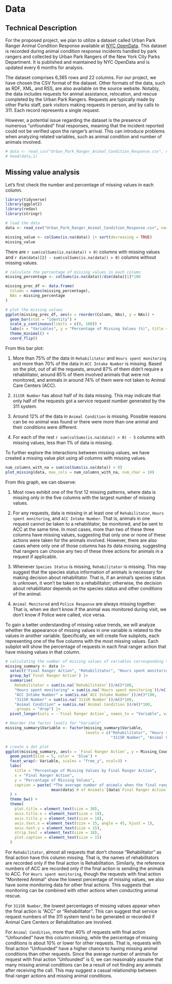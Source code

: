 # Data

## Technical Description
For the proposed project, we plan to utilize a dataset called Urban Park Ranger Animal Condition Response available at [NYC OpenData](https://data.cityofnewyork.us/Environment/Urban-Park-Ranger-Animal-Condition-Response/fuhs-xmg2/about_data). This dataset is recorded during animal condition response incidents handled by park rangers and collected by Urban Park Rangers of the New York City Parks Department. It is published and maintained by NYC OpenData and is updated every 6 months for analysis.

The dataset comprises 6,385 rows and 22 columns. For our project, we have chosen the CSV format of the dataset. Other formats of the data, such as RDF, XML, and RSS, are also available on the source website. Notably, the data includes requests for animal assistance, relocation, and rescue completed by the Urban Park Rangers. Requests are typically made by other Parks staff, park visitors making requests in person, and by calls to 311. Each record represents a single request.

However, a potential issue regarding the dataset is the presence of numerous "unfounded" final responses, meaning that the incident reported could not be verified upon the ranger's arrival. This can introduce problems when analyzing related variables, such as animal condition and number of animals involved. 

```r
# data <- read_csv("Urban_Park_Ranger_Animal_Condition_Response.csv", na=c("","N/A"))
# head(data,1)
```

## Missing value analysis
Let's first check the number and percentage of missing values in each column.
```r
library(tidyverse)
library(ggplot2)
library(redav)
library(stringr)
```

```r
# load the data
data <- read_csv("Urban_Park_Ranger_Animal_Condition_Response.csv", na=c("","N/A"), show_col_types = FALSE)
```

```r
missing_value <- colSums(is.na(data)) |> sort(decreasing = TRUE)
missing_value
```
There are `r sum(colSums(is.na(data)) > 0)` columns with missing values and `r dim(data)[2] - sum(colSums(is.na(data)) > 0)` columns without missing values.
```r
# calculate the percentage of missing values in each column
missing_percentage <- colSums(is.na(data))/dim(data)[1]*100

missing_prec_df <- data.frame(
  Column = names(missing_percentage),
  NAs = missing_percentage
)

# plot the missing values
ggplot(missing_prec_df, aes(x = reorder(Column, NAs), y = NAs)) +
  geom_bar(stat = "identity") +
  scale_y_continuous(limits = c(0, 100)) +
  labs(x = "Variables", y = "Percentage of Missing Values (%)", title = "Percentage of Missing Values by Variable") +
  theme_minimal() +
  coord_flip()
```
From this bar plot:

1. More than 75% of the data in `Rehabilitator` and `Hours spent monitoring` and more than 70% of the data in `ACC Intake Number` is missing. Based on the plot, out of all the requests, around 87% of them didn't require a rehabilitator, around 85% of them involved animals that were not monitored, and animals in around 74% of them were not taken to Animal Care Centers (ACC).

2. `311SR Number` has about half of its data missing. This may indicate that only half of the requests got a service request number generated by the 311 system.

3. Around 12% of the data in `Animal Condition` is missing. Possible reasons can be no animal was found or there were more than one animal and their conditions were different.

4. For each of the rest `r sum(colSums(is.na(data)) > 0) - 5` columns with missing values, less than 1% of data is missing.

To further explore the interactions between missing values, we have created a missing value plot using all columns with missing values.
```r
num_columns_with_na = sum(colSums(is.na(data)) > 0)
plot_missing(data, max_cols = num_columns_with_na, num_char = 10)
```
From this graph, we can observe:

1. Most rows exhibit one of the first 12 missing patterns, where data is missing only in the five columns with the largest number of missing values.

2. For any requests, data is missing in at least one of `Rehabilitator`, `Hours spent monitoring`, and `ACC Intake Number`. That is, animals in one request cannot be taken to a rehabilitator, be monitored, and be sent to ACC at the same time. In most cases, more than two of these three columns have missing values, suggesting that only one or none of these actions were taken for the animals involved. However, there are also cases where only one of those columns has its data missing, suggesting that rangers can choose any two of these three actions for animals in a request if applicable.

3. Whenever `Species Status` is missing, `Rehabilitator` is missing. This may suggest that the species status information of animals is necessary for making decision about rehabilitator. That is, if an animal's species status is unknown, it won't be taken to a rehabilitator; otherwise, the decision about rehabilitator depends on the species status and other conditions of the animal.

4. `Animal Monitored` and `Police Response` are always missing together. That is, when we don't know if the animal was monitored during visit, we don't know if Police were called, vice versa.

To gain a better understanding of missing value trends, we will analyze whether the appearance of missing values in one variable is related to the values in another variable. Specifically, we will create five subplots, each representing one of the five columns with the most missing values. Each subplot will show the percentage of requests in each final ranger action that have missing values in that column.
```r
# calculating the number of missing values of variables corresponding to different final actions
missing_summary <- data |>
  select("Final Ranger Action", "Rehabilitator", "Hours spent monitoring", "ACC Intake Number", "311SR Number", "Animal Condition") |>
  group_by(`Final Ranger Action`) |>
  summarise(
    Rehabilitator = sum(is.na(`Rehabilitator`))/n()*100,
    "Hours spent monitoring" = sum(is.na(`Hours spent monitoring`))/n()*100,
    "ACC Intake Number" = sum(is.na(`ACC Intake Number`))/n()*100,
    "311SR Number" = sum(is.na(`311SR Number`))/n()*100,
    "Animal Condition" = sum(is.na(`Animal Condition`))/n()*100,
    .groups = "drop") |>
  pivot_longer(cols = -`Final Ranger Action`, names_to = "Variable", values_to = "Missing_Count")

# Reorder the factor levels for "Variable"
missing_summary$Variable <- factor(missing_summary$Variable, 
                                   levels = c("Rehabilitator", "Hours spent monitoring", "ACC Intake Number", 
                                              "311SR Number", "Animal Condition"))

# create a dot plot
ggplot(missing_summary, aes(x = `Final Ranger Action`, y = Missing_Count)) +
  geom_point(size = 5, color = 'blue') +
  facet_wrap(~ Variable, scales = "free_y", ncol=3) +
  labs(
    title = "Percentage of Missing Values by Final Ranger Action",
    x = "Final Ranger Action",
    y = "Percentage of Missing Values",
    caption = paste('*The average number of animals when the final ranger action is "Unfounded" is', 
                    mean(data$`# of Animals`[data$`Final Ranger Action` == "Unfounded"], na.rm = TRUE))
  ) +
  theme_bw() +
  theme(
    plot.title = element_text(size = 30),
    axis.title.x = element_text(size = 18),
    axis.title.y = element_text(size = 18),
    axis.text.x = element_text(size = 15, angle = 45, hjust = 1),
    axis.text.y = element_text(size = 15),
    strip.text = element_text(size = 18),
    plot.caption = element_text(size = 15)
  )
```
For `Rehabilitator`, almost all requests that don't choose "Rehabilitator" as final action have this column missing. That is, the names of rehabilitators are recorded only if the final action is Rehabilitation. Similarly, the reference numbers of ACC are recorded only if the final action is sending the animals to ACC. For `Hours spent monitoring`, though the requests with final action "Monitered Animal" show the lowest percentage of missing values, we also have some monitoring data for other final actions. This suggests that monitoring can be combined with other actions when conducting animal rescue.

For `311SR Number`, the lowest percentages of missing values appear when the final action is "ACC" or "Rehabilitator". This can suggest that service request numbers of the 311 system tend to be generated or recorded if Animal Care Centers or Rehabilitation are involved.

For `Animal Condition`, more than 40% of requests with final action "Unfounded" have this column missing, while the percentage of missing conditions is about 10% or lower for other requests. That is, requests with final action "Unfounded" have a higher chance to having missing animal conditions than other requests. Since the average number of animals for request with final action "Unfounded" is 0, we can reasonably assume that many missing animal conditions can be a result of not finding any animals after receiving the call. This may suggest a casual relationship between final ranger actions and missing animal conditions.